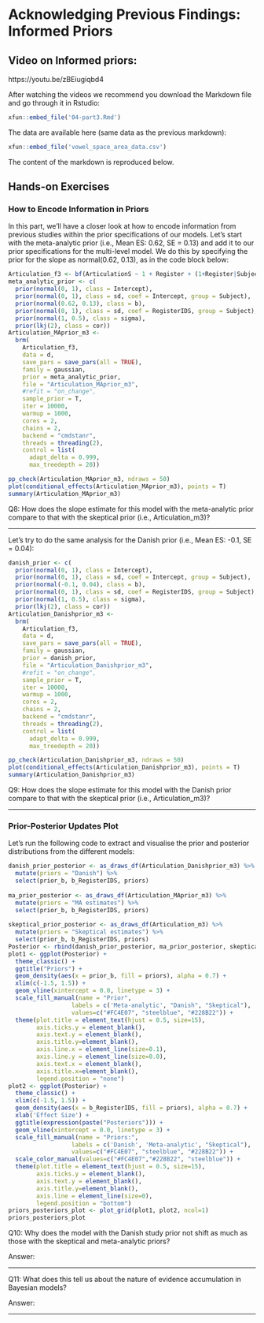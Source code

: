 # Acknowledging Previous Findings: Informed Priors

## Video on Informed priors:

https://youtu.be/zBEiugiqbd4

After watching the videos we recommend you download the Markdown file and go through it in Rstudio:

```r
xfun::embed_file('04-part3.Rmd')
```

The data are available here (same data as the previous markdown):

```r
xfun::embed_file('vowel_space_area_data.csv')
```

The content of the markdown is reproduced below.

## Hands-on Exercises

### How to Encode Information in Priors
In this part, we'll have a closer look at how to encode information from previous studies within the prior specifications of our models. Let's start with the meta-analytic prior (i.e., Mean ES: 0.62, SE = 0.13) and add it to our prior specifications for the multi-level model. We do this by specifying the prior for the slope as normal(0.62, 0.13), as in the code block below:

```r
Articulation_f3 <- bf(ArticulationS ~ 1 + Register + (1+Register|Subject))
meta_analytic_prior <- c(
  prior(normal(0, 1), class = Intercept),
  prior(normal(0, 1), class = sd, coef = Intercept, group = Subject),
  prior(normal(0.62, 0.13), class = b),
  prior(normal(0, 1), class = sd, coef = RegisterIDS, group = Subject),
  prior(normal(1, 0.5), class = sigma),
  prior(lkj(2), class = cor))
Articulation_MAprior_m3 <- 
  brm(
    Articulation_f3,
    data = d,
    save_pars = save_pars(all = TRUE),
    family = gaussian,
    prior = meta_analytic_prior,
    file = "Articulation_MAprior_m3",
    #refit = "on_change",
    sample_prior = T,
    iter = 10000, 
    warmup = 1000,
    cores = 2,
    chains = 2,
    backend = "cmdstanr",
    threads = threading(2),
    control = list(
      adapt_delta = 0.999,
      max_treedepth = 20))
```

```r
pp_check(Articulation_MAprior_m3, ndraws = 50)
plot(conditional_effects(Articulation_MAprior_m3), points = T)
summary(Articulation_MAprior_m3)
```

Q8: How does the slope estimate for this model with the meta-analytic prior compare to that with the skeptical prior (i.e., Articulation_m3)?

__________________________________________________________________________________________________________________________________________


Let's try to do the same analysis for the Danish prior (i.e., Mean ES: -0.1, SE = 0.04):

```r
danish_prior <- c(
  prior(normal(0, 1), class = Intercept),
  prior(normal(0, 1), class = sd, coef = Intercept, group = Subject),
  prior(normal(-0.1, 0.04), class = b),
  prior(normal(0, 1), class = sd, coef = RegisterIDS, group = Subject),
  prior(normal(1, 0.5), class = sigma),
  prior(lkj(2), class = cor))
Articulation_Danishprior_m3 <- 
  brm(
    Articulation_f3,
    data = d,
    save_pars = save_pars(all = TRUE),
    family = gaussian,
    prior = danish_prior,
    file = "Articulation_Danishprior_m3",
    #refit = "on_change",
    sample_prior = T,
    iter = 10000, 
    warmup = 1000,
    cores = 2,
    chains = 2,
    backend = "cmdstanr",
    threads = threading(2),
    control = list(
      adapt_delta = 0.999,
      max_treedepth = 20))
```

```r
pp_check(Articulation_Danishprior_m3, ndraws = 50)
plot(conditional_effects(Articulation_Danishprior_m3), points = T)
summary(Articulation_Danishprior_m3)
```

Q9: How does the slope estimate for this model with the Danish prior compare to that with the skeptical prior (i.e., Articulation_m3)?

__________________________________________________________________________________________________________________________________________

### Prior-Posterior Updates Plot

Let's run the following code to extract and visualise the prior and posterior distributions from the different models:

```r
danish_prior_posterior <- as_draws_df(Articulation_Danishprior_m3) %>%
  mutate(priors = "Danish") %>%
  select(prior_b, b_RegisterIDS, priors)
  
ma_prior_posterior <- as_draws_df(Articulation_MAprior_m3) %>%
  mutate(priors = "MA estimates") %>%
  select(prior_b, b_RegisterIDS, priors)
  
skeptical_prior_posterior <- as_draws_df(Articulation_m3) %>%
  mutate(priors = "Skeptical estimates") %>%
  select(prior_b, b_RegisterIDS, priors)
Posterior <- rbind(danish_prior_posterior, ma_prior_posterior, skeptical_prior_posterior)
plot1 <- ggplot(Posterior) + 
  theme_classic() +
  ggtitle("Priors") +
  geom_density(aes(x = prior_b, fill = priors), alpha = 0.7) +
  xlim(c(-1.5, 1.5)) +
  geom_vline(xintercept = 0.0, linetype = 3) +
  scale_fill_manual(name = "Prior",
                  labels = c('Meta-analytic', "Danish", "Skeptical"),
                  values=c("#FC4E07", "steelblue", "#228B22")) +
  theme(plot.title = element_text(hjust = 0.5, size=15),
        axis.ticks.y = element_blank(),
        axis.text.y = element_blank(),
        axis.title.y=element_blank(),
        axis.line.x = element_line(size=0.1),
        axis.line.y = element_line(size=0.0),
        axis.text.x = element_blank(),
        axis.title.x=element_blank(),
        legend.position = "none")
plot2 <- ggplot(Posterior) + 
  theme_classic() +
  xlim(c(-1.5, 1.5)) +
  geom_density(aes(x = b_RegisterIDS, fill = priors), alpha = 0.7) +
  xlab('Effect Size') +
  ggtitle(expression(paste("Posteriors"))) +
  geom_vline(xintercept = 0.0, linetype = 3) +
  scale_fill_manual(name = "Priors:",
                  labels = c('Danish', 'Meta-analytic', "Skeptical"),
                  values=c("#FC4E07", "steelblue", "#228B22")) +
  scale_color_manual(values=c("#FC4E07","#228B22", "steelblue")) + 
  theme(plot.title = element_text(hjust = 0.5, size=15),
        axis.ticks.y = element_blank(),
        axis.text.y = element_blank(),
        axis.title.y=element_blank(),
        axis.line = element_line(size=0),
        legend.position = "bottom")
priors_posteriors_plot <- plot_grid(plot1, plot2, ncol=1)
priors_posteriors_plot
```


Q10: Why does the model with the Danish study prior not shift as much as those with the skeptical and meta-analytic priors?

Answer:


__________________________________________________________________________________________________________________________________________


Q11: What does this tell us about the nature of evidence accumulation in Bayesian models?

Answer:


__________________________________________________________________________________________________________________________________________
